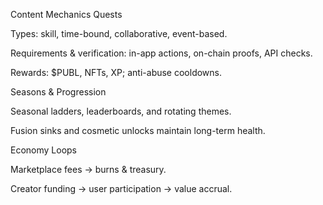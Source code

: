 Content Mechanics
Quests

Types: skill, time-bound, collaborative, event-based.

Requirements & verification: in-app actions, on-chain proofs, API checks.

Rewards: $PUBL, NFTs, XP; anti-abuse cooldowns.

Seasons & Progression

Seasonal ladders, leaderboards, and rotating themes.

Fusion sinks and cosmetic unlocks maintain long-term health.

Economy Loops

Marketplace fees → burns & treasury.

Creator funding → user participation → value accrual.
